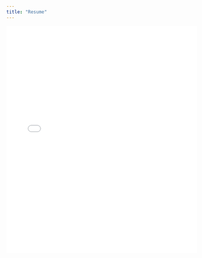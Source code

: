 ```yaml
---
title: "Resume"
---
```


<iframe height="600" width="100%" frameborder="no" src="Rory_Spurr_Resume.pdf"> </iframe>

